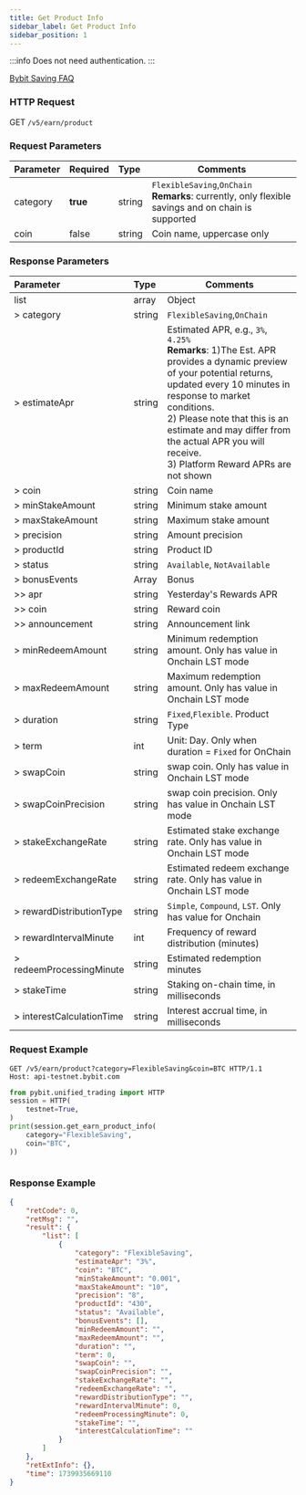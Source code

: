 ```yaml
---
title: Get Product Info
sidebar_label: Get Product Info
sidebar_position: 1
---
```

:::info
Does not need authentication.
:::

[Bybit Saving FAQ](https://www.bybit.com/en/help-center/article/FAQ-Bybit-Savings)

### HTTP Request
GET `/v5/earn/product`

### Request Parameters
| Parameter | Required | Type | Comments|
|:----- |:-------|:-----|------ |
|category|**true**|string|`FlexibleSaving`,`OnChain`<br/>**Remarks**: currently, only flexible savings and on chain is supported|
|coin|false|string|Coin name, uppercase only |

### Response Parameters
| Parameter | Type | Comments|
|:----- |:-----|----- |
|list|array|Object|
|> category|string |`FlexibleSaving`,`OnChain` |
|> estimateApr|string |Estimated APR, e.g., `3%`, `4.25%`<br/>**Remarks**: 1)The Est. APR provides a dynamic preview of your potential returns, updated every 10 minutes in response to market conditions. <br/>2) Please note that this is an estimate and may differ from the actual APR you will receive.<br/>3) Platform Reward APRs are not shown|
|> coin|string |Coin name|
|> minStakeAmount|string |Minimum stake amount |
|> maxStakeAmount|string |Maximum stake amount |
|> precision|string |Amount precision |
|> productId|string |Product ID|
|> status|string |`Available`, `NotAvailable`|
|> bonusEvents|Array |Bonus |
|>> apr|string |Yesterday's Rewards APR |
|>> coin|string |Reward coin |
|>> announcement|string |Announcement link |
|> minRedeemAmount|string |Minimum redemption amount. Only has value in Onchain LST mode |
|> maxRedeemAmount|string |Maximum redemption amount. Only has value in Onchain LST mode |
|> duration|string |`Fixed`,`Flexible`. Product Type|
|> term|int |Unit: Day. Only when duration = `Fixed` for OnChain|
|> swapCoin|string |swap coin. Only has value in Onchain LST mode |
|> swapCoinPrecision|string |swap coin precision. Only has value in Onchain LST mode |
|> stakeExchangeRate|string |Estimated stake exchange rate. Only has value in Onchain LST mode |
|> redeemExchangeRate|string |Estimated redeem exchange rate. Only has value in Onchain LST mode|
|> rewardDistributionType|string |`Simple`, `Compound`, `LST`. Only has value for Onchain|
|> rewardIntervalMinute|int |Frequency of reward distribution (minutes) |
|> redeemProcessingMinute|string |Estimated redemption minutes|
|> stakeTime|string |Staking on-chain time, in milliseconds|
|> interestCalculationTime|string |Interest accrual time, in milliseconds|

### Request Example

<Tabs groupId="programming-languages">
<TabItem value="http" label="HTTP">

```http
GET /v5/earn/product?category=FlexibleSaving&coin=BTC HTTP/1.1
Host: api-testnet.bybit.com
```

</TabItem>
<TabItem value="python" label="Python">

```python
from pybit.unified_trading import HTTP
session = HTTP(
    testnet=True,
)
print(session.get_earn_product_info(
    category="FlexibleSaving",
    coin="BTC",
))
```

</TabItem>

<TabItem value="Node" label="Node.js">

```n4js

```

</TabItem>
</Tabs>

### Response Example

```json
{
    "retCode": 0,
    "retMsg": "",
    "result": {
        "list": [
            {
                "category": "FlexibleSaving",
                "estimateApr": "3%",
                "coin": "BTC",
                "minStakeAmount": "0.001",
                "maxStakeAmount": "10",
                "precision": "8",
                "productId": "430",
                "status": "Available",
                "bonusEvents": [],
                "minRedeemAmount": "",
                "maxRedeemAmount": "",
                "duration": "",
                "term": 0,
                "swapCoin": "",
                "swapCoinPrecision": "",
                "stakeExchangeRate": "",
                "redeemExchangeRate": "",
                "rewardDistributionType": "",
                "rewardIntervalMinute": 0,
                "redeemProcessingMinute": 0,
                "stakeTime": "",
                "interestCalculationTime": ""
            }
        ]
    },
    "retExtInfo": {},
    "time": 1739935669110
}
```
